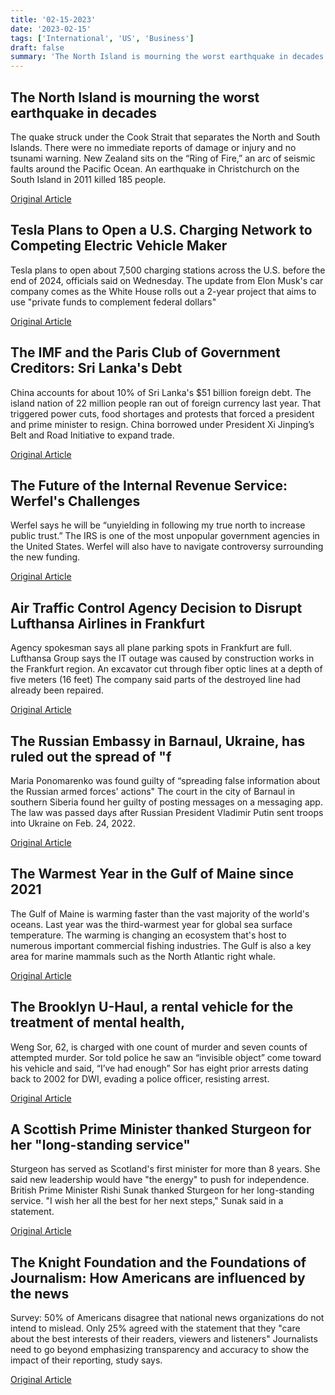 ```yaml
---
title: '02-15-2023'
date: '2023-02-15'
tags: ['International', 'US', 'Business']
draft: false
summary: 'The North Island is mourning the worst earthquake in decades...'
---
```


## The North Island is mourning the worst earthquake in decades
The quake struck under the Cook Strait that separates the North and South Islands. There were no immediate reports of damage or injury and no tsunami warning. New Zealand sits on the “Ring of Fire,” an arc of seismic faults around the Pacific Ocean. An earthquake in Christchurch on the South Island in 2011 killed 185 people.

[Original Article](https://abcnews.go.com/International/wireStory/magnitude-57-quake-hits-new-zealand-damage-reported-97212378)

## Tesla Plans to Open a U.S. Charging Network to Competing Electric Vehicle Maker
Tesla plans to open about 7,500 charging stations across the U.S. before the end of 2024, officials said on Wednesday. The update from Elon Musk's car company comes as the White House rolls out a 2-year project that aims to use "private funds to complement federal dollars"

[Original Article](https://abcnews.go.com/US/tesla-open-charging-stations-biden-seeks-expand-us/story?id=97215313)

## The IMF and the Paris Club of Government Creditors: Sri Lanka's Debt
China accounts for about 10% of Sri Lanka's $51 billion foreign debt. The island nation of 22 million people ran out of foreign currency last year. That triggered power cuts, food shortages and protests that forced a president and prime minister to resign. China borrowed under President Xi Jinping’s Belt and Road Initiative to expand trade.

[Original Article](https://abcnews.go.com/International/wireStory/china-expresses-support-sri-lanka-ahead-debt-meeting-97214352)

## The Future of the Internal Revenue Service: Werfel's Challenges
Werfel says he will be “unyielding in following my true north to increase public trust.” The IRS is one of the most unpopular government agencies in the United States. Werfel will also have to navigate controversy surrounding the new funding.

[Original Article](https://abcnews.go.com/Business/wireStory/irs-nominee-audit-boost-households-400000-97213979)

## Air Traffic Control Agency Decision to Disrupt Lufthansa Airlines in Frankfurt
Agency spokesman says all plane parking spots in Frankfurt are full. Lufthansa Group says the IT outage was caused by construction works in the Frankfurt region. An excavator cut through fiber optic lines at a depth of five meters (16 feet) The company said parts of the destroyed line had already been repaired.

[Original Article](https://abcnews.go.com/Business/wireStory/problems-disrupt-lufthansa-flights-frankfurt-airport-97214256)

## The Russian Embassy in Barnaul, Ukraine, has ruled out the spread of "f
Maria Ponomarenko was found guilty of “spreading false information about the Russian armed forces' actions" The court in the city of Barnaul in southern Siberia found her guilty of posting messages on a messaging app. The law was passed days after Russian President Vladimir Putin sent troops into Ukraine on Feb. 24, 2022.

[Original Article](https://abcnews.go.com/International/wireStory/russian-journalist-sentenced-6-years-ukraine-posts-97216035)

## The Warmest Year in the Gulf of Maine since 2021
The Gulf of Maine is warming faster than the vast majority of the world's oceans. Last year was the third-warmest year for global sea surface temperature. The warming is changing an ecosystem that's host to numerous important commercial fishing industries. The Gulf is also a key area for marine mammals such as the North Atlantic right whale.

[Original Article](https://abcnews.go.com/US/wireStory/waters-off-new-england-2nd-warmest-year-record-97214807)

## The Brooklyn U-Haul, a rental vehicle for the treatment of mental health,
Weng Sor, 62, is charged with one count of murder and seven counts of attempted murder. Sor told police he saw an “invisible object” come toward his vehicle and said, “I’ve had enough” Sor has eight prior arrests dating back to 2002 for DWI, evading a police officer, resisting arrest.

[Original Article](https://abcnews.go.com/US/suspect-brooklyn-haul-incident-suffering-mental-health-crisis/story?id=97203179)

## A Scottish Prime Minister thanked Sturgeon for her "long-standing service"
Sturgeon has served as Scotland's first minister for more than 8 years. She said new leadership would have "the energy" to push for independence. British Prime Minister Rishi Sunak thanked Sturgeon for her long-standing service. "I wish her all the best for her next steps," Sunak said in a statement.

[Original Article](https://abcnews.go.com/International/scottish-leader-nicola-sturgeon-supporter-independence-opponent-brexit/story?id=97215923)

## The Knight Foundation and the Foundations of Journalism: How Americans are influenced by the news
Survey: 50% of Americans disagree that national news organizations do not intend to mislead. Only 25% agreed with the statement that they "care about the best interests of their readers, viewers and listeners" Journalists need to go beyond emphasizing transparency and accuracy to show the impact of their reporting, study says.

[Original Article](https://abcnews.go.com/US/wireStory/study-shows-striking-number-news-misinforms-97213885)
